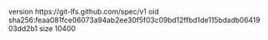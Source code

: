 version https://git-lfs.github.com/spec/v1
oid sha256:feaa081fce06073a94ab2ee30f5f03c09bd12ffbd1de115bdadb0641903dd2b1
size 10400
